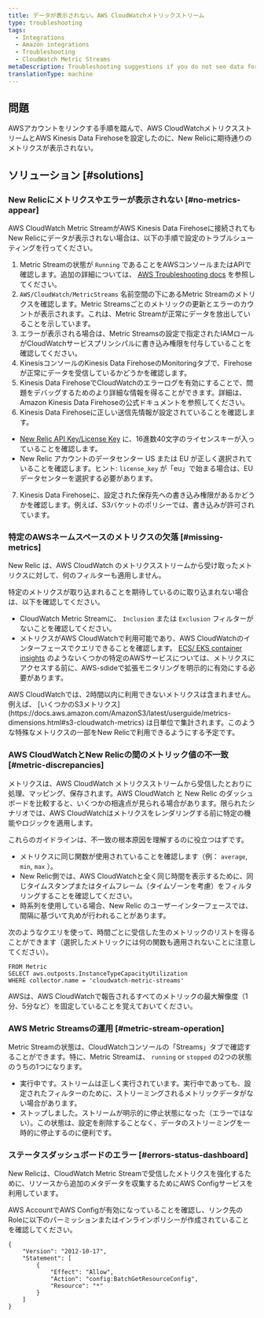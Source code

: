```yaml
---
title: データが表示されない。AWS CloudWatchメトリックストリーム
type: troubleshooting
tags:
  - Integrations
  - Amazon integrations
  - Troubleshooting
  - CloudWatch Metric Streams
metaDescription: Troubleshooting suggestions if you do not see data for your AWS CloudWatch Metric Streams integration in the New Relic Infrastructure UI.
translationType: machine
---
```


## 問題

AWSアカウントをリンクする手順を踏んで、AWS CloudWatchメトリクスストリームとAWS Kinesis Data Firehoseを設定したのに、New Relicに期待通りのメトリクスが表示されない。

## ソリューション [#solutions]

### New Relicにメトリクスやエラーが表示されない [#no-metrics-appear]

AWS CloudWatch Metric StreamがAWS Kinesis Data Firehoseに接続されてもNew Relicにデータが表示されない場合は、以下の手順で設定のトラブルシューティングを行ってください。

1. Metric Streamの状態が `Running` であることをAWSコンソールまたはAPIで確認します。追加の詳細については、 [AWS Troubleshooting docs](https://docs.aws.amazon.com/AmazonCloudWatch/latest/monitoring/CloudWatch-metric-streams-troubleshoot.html) を参照してください。
2. `AWS/CloudWatch/MetricStreams` 名前空間の下にあるMetric Streamのメトリクスを確認します。Metric Streamsごとのメトリックの更新とエラーのカウントが表示されます。これは、Metric Streamが正常にデータを放出していることを示しています。
3. エラーが表示される場合は、Metric Streamsの設定で指定されたIAMロールがCloudWatchサービスプリンシパルに書き込み権限を付与していることを確認してください。
4. KinesisコンソールのKinesis Data FirehoseのMonitoringタブで、Firehoseが正常にデータを受信しているかどうかを確認します。
5. Kinesis Data FirehoseでCloudWatchのエラーログを有効にすることで、問題をデバッグするためのより詳細な情報を得ることができます。詳細は、Amazon Kinesis Data Firehoseの公式ドキュメントを参照してください。
6. Kinesis Data Firehoseに正しい送信先情報が設定されていることを確認します。

* [New Relic API Key/License Key](/docs/apis/intro-apis/new-relic-api-keys/) に、16進数40文字のライセンスキーが入っていることを確認します。
* New Relic アカウントのデータセンター US または EU が正しく選択されていることを確認します。ヒント: `license_key` が「eu」で始まる場合は、EU データセンターを選択する必要があります。

7. Kinesis Data Firehoseに、設定された保存先への書き込み権限があるかどうかを確認します。例えば、S3バケットのポリシーでは、書き込みが許可されています。

### 特定のAWSネームスペースのメトリクスの欠落 [#missing-metrics]

New Relic は、AWS CloudWatch のメトリクスストリームから受け取ったメトリクスに対して、何のフィルターも適用しません。

特定のメトリクスが取り込まれることを期待しているのに取り込まれない場合は、以下を確認してください。

* CloudWatch Metric Streamに、 `Inclusion` または `Exclusion` フィルターがないことを確認してください。
* メトリクスがAWS CloudWatchで利用可能であり、AWS CloudWatchのインターフェースでクエリできることを確認します。 [ECS/ EKS container insights](https://docs.aws.amazon.com/AmazonCloudWatch/latest/monitoring/deploy-container-insights.html) のようないくつかの特定のAWSサービスについては、メトリクスにアクセスする前に、AWS-sdideで拡張モニタリングを明示的に有効にする必要があります。

<Callout variant="important">
  AWS CloudWatchでは、2時間以内に利用できないメトリクスは含まれません。例えば、 [いくつかのS3メトリクス](https://docs.aws.amazon.com/AmazonS3/latest/userguide/metrics-dimensions.html#s3-cloudwatch-metrics) は日単位で集計されます。このような特殊なメトリクスの一部をNew Relicで利用できるようにする予定です。
</Callout>

### AWS CloudWatchとNew Relicの間のメトリック値の不一致 [#metric-discrepancies]

メトリクスは、AWS CloudWatch メトリクスストリームから受信したとおりに処理、マッピング、保存されます。AWS CloudWatch と New Relic のダッシュボードを比較すると、いくつかの相違点が見られる場合があります。限られたシナリオでは、AWS CloudWatchはメトリクスをレンダリングする前に特定の機能やロジックを適用します。

これらのガイドラインは、不一致の根本原因を理解するのに役立つはずです。

* メトリクスに同じ関数が使用されていることを確認します（例： `average`, `min`, `max` ）。
* New Relic側では、AWS CloudWatchと全く同じ時間を表示するために、同じタイムスタンプまたはタイムフレーム（タイムゾーンを考慮）をフィルタリングすることを確認してください。
* 時系列を使用している場合、New Relic のユーザーインターフェースでは、間隔に基づいて丸めが行われることがあります。

次のようなクエリを使って、時間ごとに受信した生のメトリックのリストを得ることができます（選択したメトリックには何の関数も適用されないことに注意してください）。

```
FROM Metric 
SELECT aws.outposts.InstanceTypeCapacityUtilization
WHERE collector.name = 'cloudwatch-metric-streams'
```

AWSは、AWS CloudWatchで報告されるすべてのメトリックの最大解像度（1分、5分など）を固定していることを覚えておいてください。

### AWS Metric Streamsの運用 [#metric-stream-operation]

Metric Streamの状態は、CloudWatchコンソールの「Streams」タブで確認することができます。特に、Metric Streamは、 `running` or `stopped` の2つの状態のうちの1つになります。

* 実行中です。ストリームは正しく実行されています。実行中であっても、設定されたフィルターのために、ストリーミングされるメトリックデータがない場合があります。
* ストップしました。ストリームが明示的に停止状態になった（エラーではない）。この状態は、設定を削除することなく、データのストリーミングを一時的に停止するのに便利です。

### ステータスダッシュボードのエラー [#errors-status-dashboard]

New Relicは、CloudWatch Metric Streamで受信したメトリクスを強化するために、リソースから追加のメタデータを収集するためにAWS Configサービスを利用しています。

AWS AccountでAWS Configが有効になっていることを確認し、リンク先のRoleに以下のパーミッションまたはインラインポリシーが作成されていることを確認してください。

```
{
    "Version": "2012-10-17",
    "Statement": [
        {
            "Effect": "Allow",
            "Action": "config:BatchGetResourceConfig",
            "Resource": "*"
        }
    ]
}
```